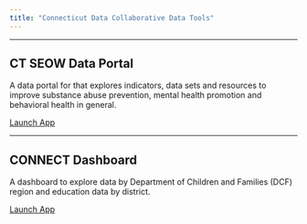 ```yaml
---
title: "Connecticut Data Collaborative Data Tools"
---
```


***

## CT SEOW Data Portal

A data portal for that explores indicators, data sets and resources to improve substance abuse prevention, mental health promotion and behavioral health in general.

<a href="https://ctdata.shinyapps.io/cpes/" target = "_blank" class="btn btn-primary" role="button">Launch App</a>

***

## CONNECT Dashboard

A dashboard to explore data by Department of Children and Families (DCF) region and education data by district.

<a href="https://ctdata.shinyapps.io/connect/" target = "_blank" class="btn btn-primary" role="button">Launch App</a>
